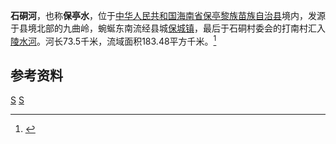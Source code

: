 {{Infobox river
| name               = 石硐河
| image              = 
| image_size         = 
| image_caption      = 
| map                = 
| map_size           = 
| map_caption        = 
| map_alt            = 
<!---------------------- BASIN -->
| river_system       = [[陵水河|陵水河]]
| source1_location   = [[海南省|海南省]][[保亭黎族苗族自治县|保亭黎族苗族自治县]]北部九曲岭
| mouth_location     = 海南省保亭县[[保城镇|保城镇]]打南村[[陵水河|陵水河]]
| altitude_difference= 
| basin_size         = 183.48 km<sup>2</sup>
| basin_countries    = {{PRC}}
| basin_cities       = [[保城镇|保城镇]]
| basin_landmarks    = 
| basin_population   = 
<!---------------------- PHYSIOGNOMY -->
| length             = 73.5 km
| width_avg          = 
| discharge1_max     = 
<!---------------------- FEATURES -->
| tributaries_left   = 
| tributaries_right  = 
| waterbodies        = 
| waterfalls         = 
| bridges            = 
| ports              = 
| custom_label       = 
| custom_data        = 
| extra              = 
}}
'''石硐河'''，也称'''保亭水'''，位于[[中华人民共和国|中华人民共和国]][[海南省|海南省]][[保亭黎族苗族自治县|保亭黎族苗族自治县]]境内，发源于县境北部的九曲岭，蜿蜒东南流经县城[[保城镇|保城镇]]，最后于石硐村委会的打南村汇入[[陵水河|陵水河]]。河长73.5千米，流域面积183.48平方千米。<ref name="中国河湖大典">{{cite book |author=《[[中国河湖大典|中国河湖大典]]》编纂委员会 |title=《中国河湖大典·珠江卷》 |year=2013年1月 |publisher=中国水利水电出版社 |location=北京 |pages=448页|isbn= 978-7-5170-0561-2 }}</ref>

==参考资料==
{{reflist}}

[[Category:海南河流|S]]
[[Category:保亭黎族苗族自治县|S]]